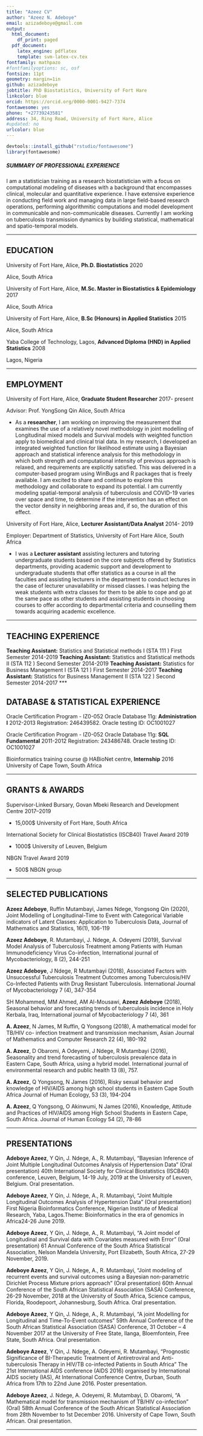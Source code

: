 ```yaml
---
title: "Azeez CV"
author: "Azeez N. Adeboye"
email: azizadeboye@gmail.com
output:
  html_document:
    df_print: paged
  pdf_document:
    latex_engine: pdflatex
    template: svm-latex-cv.tex
fontfamily: mathpazo
#fontfamilyoptions: sc, osf
fontsize: 11pt
geometry: margin=1in
github: azizadeboye
jobtitle: PhD Biostatistics, University of Fort Hare
linkcolor: blue
orcid: https://orcid.org/0000-0001-9427-7374
fontawesome: yes
phone: "+27739243581"
address: 34, Ring Road, University of Fort Hare, Alice
#updated: no
urlcolor: blue
---
```

```r

devtools::install_github("rstudio/fontawesome")
library(fontawesome)
```

##### SUMMARY OF PROFESSIONAL EXPERIENCE
I am a statistician training as a research biostatistician with a focus on computational modeling of diseases with a background that encompasses clinical, molecular and quantitative experience. I have extensive experience in conducting field work and managing data in large field-based research operations, performing algorithmitic computations and model development in communicable and non-communicable diseases. Currently I am working on tuberculosis transmission dynamics by building statistical, mathematical and spatio-temporal models.

***  

## EDUCATION

University of Fort Hare, Alice, **Ph.D. Biostatistics**  \hfill 2020

 \hfill Alice, South Africa

University of Fort Hare, Alice, **M.Sc. Master in Biostatistics & Epidemiology** \hfill 2017 

\hfill Alice, South Africa  

University of Fort Hare, Alice, **B.Sc (Honours) in Applied Statistics** \hfill 2015 

\hfill Alice, South Africa 

Yaba College of Technology, Lagos, **Advanced Diploma (HND) in Applied Statistics** \hfill 2008 

\hfill Lagos, Nigeria

 ***    

## EMPLOYMENT    

University of Fort Hare, Alice, **Graduate Student Researcher** \hfill 2017- present 

Advisor: Prof. YongSong Qin \hfill Alice, South Africa 

- As a **researcher**, I am working on improving the measurement that examines the use of a relatively novel methodology in joint modelling of Longitudinal mixed models and Survival models with weighted function apply to biomedical and clinical trial data. In my research, I developed an integrated weighted function for likelihood estimate using a Bayesian approach and statistical inference analysis for this methodology in which both strength and computational intensity of previous approach is relaxed, and requirements are explicitly satisfied. This was delivered in a computer-based program using WinBugs and R packages that is freely available. I am excited to share and continue to explore this methodology and collaborate to expand its potential. I am currently modeling spatial-temporal analysis of tuberculosis and COVID-19 varies over space and time, to determine if the intervention has an effect on the vector density in neighboring areas and, if so, the duration of this effect.  


University of Fort Hare, Alice, **Lecturer Assistant/Data Analyst** \hfill 2014- 2019  

Employer: Department of Statistics, University of Fort Hare \hfill Alice, South Africa 

- I was a **Lecturer assistant** assisting lecturers and tutoring undergraduate students based on the core subjects offered by Statistics departments, providing academic support and development to undergraduate students that offer statistics as a course in all the faculties and assisting lecturers in the department to conduct lectures in the case of lecturer unavailability or missed classes. I was helping the weak students with extra classes for them to be able to cope and go at the same pace as other students and assisting students in choosing courses to offer according to departmental criteria and counselling them towards acquiring academic excellence.

***   

## TEACHING EXPERIENCE

**Teaching Assistant:** Statistics and Statistical methods I (STA 111 ) \hfill First Semester  2014-2019
**Teaching Assistant:** Statistics and Statistical methods II (STA 112 ) \hfill Second Semester  2014-2019
**Teaching Assistant:** Statistics for Business Management I (STA 121 ) \hfill First Semester  2014-2017
**Teaching Assistant:** Statistics for Business Management II (STA 122 ) \hfill Second Semester  2014-2017
***   

## DATABASE & STATISTICAL EXPERIENCE
 
Oracle Certification Program - IZ0-052 Oracle Database 11g: **Administration I** \hfill 2012-2013
Registration: 246439582. Oracle testing ID: OC1001027

Oracle Certification Program - IZ0-052 Oracle Database 11g: **SQL Fundamental** \hfill 2011-2012
Registration: 243486748. Oracle testing ID: OC1001027

Bioinformatics training course @ HABioNet centre, **Internship** \hfill 2016
\hfill University of Cape Town, South Africa


*** 

## GRANTS & AWARDS

Supervisor-Linked Bursary, Govan Mbeki Research and Development Centre  \hfill 2017–2019    

- 15,000$ \hfill University of Fort Hare, South Africa  

International Society for Clinical Biostatistics (ISCB40) Travel Award \hfill 2019

- 1000$ \hfill University of Leuven, Belgium                  

NBGN Travel Award \hfill 2019   

- 500$ \hfill NBGN group                            

*** 

## SELECTED PUBLICATIONS  

**Azeez Adeboye**, Ruffin Mutambayi, James Ndege, Yongsong Qin (2020), Joint Modelling of Longitudinal-Time to Event with Categorical Variable indicators of Latent Classes: Application to Tuberculosis Data, Journal of Mathematics and Statistics, 16(1), 106-119
 
**Azeez Adeboye**, R. Mutambayi, J. Ndege, A. Odeyemi (2019), Survival Model Analysis of Tuberculosis Treatment among Patients with Human Immunodeficiency Virus Co-infection, International journal of Mycobacteriology, 8 (2), 244-251

**Azeez Adeboye**, J Ndege, R Mutambayi (2018), Associated Factors with Unsuccessful Tuberculosis Treatment Outcomes among Tuberculosis/HIV Co-Infected Patients with Drug Resistant Tuberculosis. International Journal of Mycobacteriology 7 (4), 347-354

SH Mohammed, MM Ahmed, AM Al-Mousawi, **Azeez Adeboye** (2018), Seasonal behavior and forecasting trends of tuberculosis incidence in Holy Kerbala, Iraq, International journal of Mycobacteriology 7 (4), 361

**A. Azeez**, N James, M Ruffin, Q Yongsong (2018), A mathematical model for TB/HIV co- infection treatment and transmission mechanism, Asian Journal of Mathematics and Computer Research 22 (4), 180-192

**A. Azeez**, D Obaromi, A Odeyemi, J Ndege, R Mutambayi (2016), Seasonality and trend forecasting of tuberculosis prevalence data in Eastern Cape, South Africa, using a hybrid model. International journal of environmental research and public health 13 (8), 757.

**A. Azeez**, Q Yongsong, N James (2016), Risky sexual behavior and knowledge of HIV/AIDS among high school students in Eastern Cape South Africa Journal of Human Ecology, 53 (3), 194-204

**A. Azeez**, Q Yongsong, O Akinwumi, N James (2016), Knowledge, Attitude and Practices of HIV/AIDS among High School Students in Eastern Cape, South Africa. Journal of Human Ecology 54 (2), 78-86

***  

## PRESENTATIONS

**Adeboye Azeez**, Y Qin, J. Ndege, A., R. Mutambayi, "Bayesian Inference of Joint Multiple Longitudinal Outcomes Analysis of Hypertension Data" (Oral presentation)
40th International Society for Clinical Biostatistics (ISCB40) conference, Leuven, Belgium, 14-19 July, 2019 at the University of Leuven, Belgium. Oral presentation.

**Adeboye Azeez**, Y Qin, J. Ndege, A., R. Mutambayi, "Joint Multiple Longitudinal Outcomes Analysis of Hypertension Data" (Oral presentation)
First Nigeria Bioinformatics Conference, Nigerian Institute of Medical Research, Yaba, Lagos.Theme: Bioinformatics in the era of genomics in Africa24-26 June 2019.

**Adeboye Azeez**, Y Qin, J. Ndege, A., R. Mutambayi, "A Joint model of Longitudinal and Survival data with Covariates measured with Error" (Oral presentation)
61 Annual Conference of the South Africa Statistical Association, Nelson Mandela University, Port Elizabeth, South Africa, 27-29 November, 2019.

**Adeboye Azeez**, Y Qin, J. Ndege, A., R. Mutambayi, "Joint modeling of recurrent events and survival outcomes using a Bayesian non-parametric Dirichlet Process Mixture priors approach" (Oral presentation)
60th Annual Conference of the South African Statistical Association (SASA) Conference, 26-29 November, 2018 at the University of South Africa, Science campus, Florida, Roodepoort, Johannesburg, South Africa. Oral presentation.

**Adeboye Azeez**, Y Qin, J. Ndege, A., R. Mutambayi, "A joint Modelling for Longitudinal and Time-To-Event outcomes" 
59th Annual Conference of the South African Statistical Association (SASA) Conference, 31 October – 4 November 2017 at the University of Free State, Ilanga, Bloemfontein, Free State, South Africa. Oral presentation.

**Adeboye Azeez**, Y Qin, J. Ndege, A. Odeyemi, R. Mutambayi, "Prognostic Significance of BI-Therapeutic Treatment of Antiretroviral and Anti-tuberculosis Therapy in HIV/TB co-infected Patients in South Africa"
The 21st International AIDS conference (AIDS 2016) organised by International AIDS society (IAS), At International Conference Centre, Durban, South Africa from 17th to 22nd June 2016. Poster presentation.

**Adeboye Azeez**, J. Ndege, A. Odeyemi, R. Mutambayi, D. Obaromi, "A Mathematical model for transmission mechanism of TB/HIV co-infection" (Oral)
58th Annual Conference of the South African Statistical Association from 28th November to 1st December 2016. University of Cape Town, South African. Oral presentation. 

***  
 




